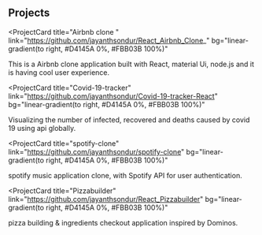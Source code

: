 ## Projects

<ProjectCard
  title="Airbnb clone "
  link="https://github.com/jayanthsondur/React_Airbnb_Clone_"
  bg="linear-gradient(to right, #D4145A 0%, #FBB03B 100%)"
>
  This is a Airbnb clone application built with React, material Ui, node.js and
  it is having cool user experience.
</ProjectCard>

<ProjectCard
  title="Covid-19-tracker"
  link="https://github.com/jayanthsondur/Covid-19-tracker-React"
  bg="linear-gradient(to right, #D4145A 0%, #FBB03B 100%)"
>
  Visualizing the number of infected, recovered and deaths caused by covid 19
  using api globally.
</ProjectCard>

<ProjectCard
  title="spotify-clone"
  link="https://github.com/jayanthsondur/spotify-clone"
  bg="linear-gradient(to right, #D4145A 0%, #FBB03B 100%)"
>
  spotify music application clone, with Spotify API for user authentication.
</ProjectCard>

<ProjectCard
  title="Pizzabuilder"
  link="https://github.com/jayanthsondur/React_Pizzabuilder"
  bg="linear-gradient(to right, #D4145A 0%, #FBB03B 100%)"
>
  pizza building & ingredients checkout application inspired by Dominos.
</ProjectCard>
